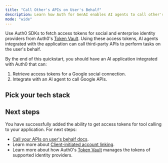 ```yaml
---
title: "Call Other's APIs on User's Behalf"
description: Learn how Auth for GenAI enables AI agents to call other's APIs on the user's behalf.
mode: "wide"
---
```



Use Auth0 SDKs to fetch access tokens for social and enterprise identity providers from Auth0's [Token Vault](https://auth0.com/docs/secure/tokens/token-vault). Using these access tokens, AI agents integrated with the application can call third-party APIs to perform tasks on the user's behalf.

By the end of this quickstart, you should have an AI application integrated with Auth0 that can:

1. Retrieve access tokens for a Google social connection.
2. Integrate with an AI agent to call Google APIs.

## Pick your tech stack

<Tabs>
  <Tab
    title="LangGraph.js + Next.js"
    icon="https://mintlify-assets.b-cdn.net/auth0/langchain.svg"
  >
    <LangChainNextjsCallOthersApi />
  </Tab>
  <Tab
    title="Vercel AI + Next.js"
    icon="https://mintlify-assets.b-cdn.net/auth0/vercel.svg"
  >
    <VercelCallOthersApi />
  </Tab>
  <Tab
    title="LangGraph + FastAPI"
    icon="https://mintlify-assets.b-cdn.net/auth0/langchain.svg"
  >
    <FastApiCallOthersApi />
  </Tab>
  <Tab
    title="Vercel AI + React SPA"
    icon="https://mintlify-assets.b-cdn.net/auth0/vercel.svg"
  >
    <ReactSpaVercelCallOthersApi />
  </Tab>
</Tabs>

## Next steps

You have successfully added the ability to get access tokens for tool calling to your application. For next steps:

- [Call your APIs on user's behalf docs](/intro/call-your-apis-on-users-behalf).
- Learn more about [Client-initiated account linking](/guides/client-initiated-account-linking).
- Learn more about how Auth0's [Token Vault](https://auth0.com/docs/secure/tokens/token-vault) manages the tokens of supported identity providers.
